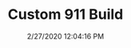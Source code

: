 ---
width: 2000
height: 1333
title: Custom 911 Build
description: Custom 911 hotrod built at CPR.
date: 2/27/2020 12:04:16 PM
cameraMake: Sony
cameraModel: ILCE-7M3
lens: ZEISS Batis 2/40 CF
settingsfStop: f/3.2
settingsISO: ISO 100
settingsShutter: 1/250
settingsFocalLength: 40 mm
---